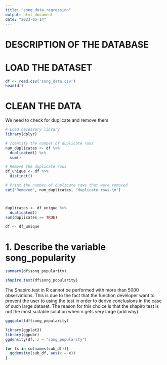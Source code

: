 ```yaml
---
title: "song_data_regression"
output: html_document
date: "2023-05-14"
---
```


# DESCRIPTION OF THE DATABASE

# LOAD THE DATASET

```r
df <- read.csv('song_data.csv')
head(df)
```



# CLEAN THE DATA

We need to check for duplicate and remove them

```r
# Load necessary library
library(dplyr)

# Identify the number of duplicate rows
num_duplicates <- df %>% 
  duplicated() %>% 
  sum()

# Remove the duplicate rows
df_unique <- df %>% 
  distinct()

# Print the number of duplicate rows that were removed
cat("Removed", num_duplicates, "duplicate rows.\n")



duplicates <- df_unique %>% 
  duplicated()
sum(duplicates == TRUE)

df <- df_unique
```


# 1. Describe the variable song_popularity

```r
summary(df$song_popularity)
```


```r
shapiro.test(df$song_popularity)
```

The Shapiro.test in R cannot be performed with more than 5000 observations. This is due to the fact that the function developer want to prevent the user to using the test in order to derive conclusions in the case of such large dataset. The reason for this choice is that the shapiro test is not the most suitable solution when n gets very large (add why).

```r
ggqqplot(df$song_popularity)
```


```r
library(ggplot2)
library(ggpubr)
ggdensity(df, x = 'song_popularity')
```

```r
for (x in colnames(sub_df)){
  ggdensity(sub_df, aes(x = x))
}
```




